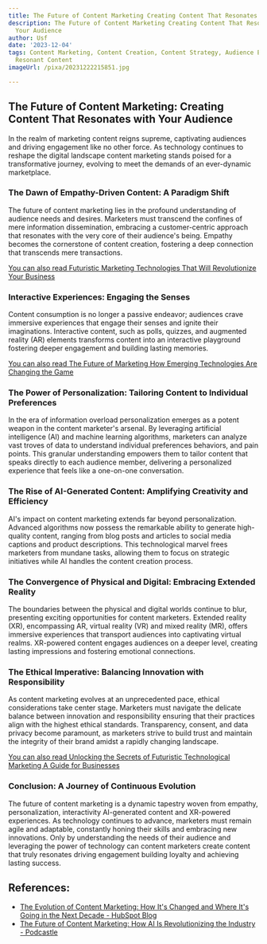 ```yaml
---
title: The Future of Content Marketing Creating Content That Resonates with Your Audience
description: The Future of Content Marketing Creating Content That Resonates with
  Your Audience
author: Usf
date: '2023-12-04'
tags: Content Marketing, Content Creation, Content Strategy, Audience Engagement,
  Resonant Content
imageUrl: /pixa/20231222215851.jpg

---
```

## The Future of Content Marketing: Creating Content That Resonates with Your Audience

In the realm of marketing content reigns supreme, captivating audiences and driving engagement like no other force. As technology continues  to reshape the digital landscape content  marketing stands poised for a transformative journey, evolving to meet  the demands of an ever-dynamic marketplace.

### The Dawn of  Empathy-Driven Content: A Paradigm Shift

The  future of content marketing lies in the profound understanding of audience needs and desires. Marketers must transcend the confines of mere information dissemination, embracing a customer-centric approach that resonates with the very core  of their audience's being. Empathy becomes the cornerstone of content creation, fostering a deep connection that transcends mere transactions.

[You can also  read Futuristic Marketing Technologies That  Will Revolutionize Your Business](Futuristic%20Marketing%20Technologies%20That%20Will%20Revolutionize%20Your%20Business)


### Interactive Experiences: Engaging the Senses

Content consumption is no longer a  passive endeavor; audiences  crave immersive experiences that engage their senses  and ignite their imaginations. Interactive content, such as polls, quizzes, and augmented reality (AR) elements transforms content into an interactive playground fostering deeper engagement  and building lasting memories.

[You  can also read  The Future of  Marketing How Emerging  Technologies Are Changing the Game](The%20Future%20of%20Marketing%20How%20Emerging%20Technologies%20Are%20Changing%20the%20Game)


### The Power  of Personalization: Tailoring Content to Individual Preferences

In the era of information overload personalization emerges as a potent weapon  in the content marketer's arsenal. By leveraging artificial intelligence (AI) and  machine learning algorithms, marketers can analyze vast troves of data to understand individual  preferences behaviors, and pain points.  This  granular understanding empowers them to tailor content that speaks directly to each audience member, delivering a personalized experience that feels like a one-on-one conversation.

### The Rise of AI-Generated Content: Amplifying Creativity and Efficiency

AI's impact  on content marketing extends far  beyond personalization. Advanced algorithms  now possess the remarkable ability to generate high-quality content, ranging  from blog posts  and articles to social media  captions and  product descriptions. This technological marvel frees marketers from mundane tasks, allowing them to focus on strategic initiatives while AI handles the content creation process.

### The Convergence of Physical and  Digital: Embracing Extended Reality

The  boundaries between  the physical and digital worlds continue  to blur, presenting exciting opportunities for  content marketers. Extended reality (XR), encompassing AR, virtual reality (VR) and mixed reality (MR), offers  immersive experiences that  transport audiences into captivating  virtual realms. XR-powered  content engages audiences on a deeper level, creating lasting impressions and fostering  emotional connections.

###  The  Ethical  Imperative: Balancing Innovation with Responsibility

As content marketing evolves  at an unprecedented pace, ethical considerations  take center stage.  Marketers must navigate the delicate balance between  innovation  and responsibility ensuring that their practices align with the highest ethical standards. Transparency, consent, and data privacy become paramount, as marketers strive to build  trust and maintain the integrity of their brand amidst a rapidly changing landscape.

[You can also read Unlocking the  Secrets of Futuristic Technological Marketing A Guide for Businesses](Unlocking%20the%20Secrets%20of%20Futuristic%20Technological%20Marketing%20A%20Guide%20for%20Businesses)


### Conclusion: A Journey of Continuous Evolution

The future of content  marketing is a dynamic tapestry woven from empathy,  personalization, interactivity AI-generated content and XR-powered experiences. As technology continues to advance, marketers must remain  agile and adaptable, constantly honing their skills and embracing new innovations. Only by understanding the needs of their audience and leveraging the power of technology can content marketers create content that truly resonates driving engagement building  loyalty and achieving lasting success.

## References:
- [The Evolution of Content Marketing: How It's Changed and Where It's Going in the Next Decade - HubSpot Blog](https://blog.hubspot.com/marketing/future-content-marketing)
- [The Future of Content Marketing: How AI Is Revolutionizing the Industry - Podcastle](https://podcastle.ai/blog/the-future-of-content-marketing/)
